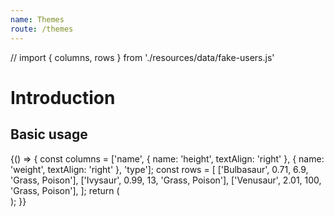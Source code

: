 ```yaml
---
name: Themes
route: /themes
---
```


// import { columns, rows } from './resources/data/fake-users.js'


# Introduction


## Basic usage

<Playground>
{() => {
  const columns = ['name', { name: 'height', textAlign: 'right' }, { name: 'weight', textAlign: 'right' }, 'type'];
  const rows = [
    ['Bulbasaur', 0.71, 6.9, 'Grass, Poison'], 
    ['Ivysaur', 0.99, 13, 'Grass, Poison'], 
    ['Venusaur', 2.01, 100, 'Grass, Poison'], 
  ];
  return (
    <div>
      <WindowTable columns={columns} rows={rows} checkbox />
      <WindowTable columns={columns} rows={rows} checkbox theme="bordered" />
      <WindowTable columns={columns} rows={rows} checkbox theme="striped" />
    </div>
  );
}}
</Playground>
